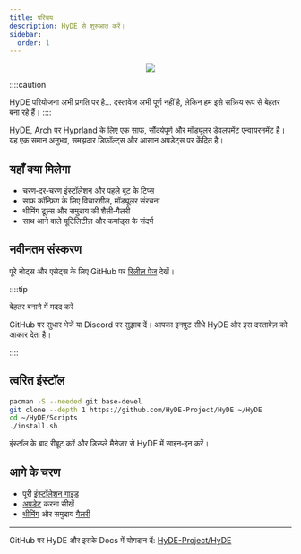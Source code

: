 ```yaml
---
title: परिचय
description: HyDE से शुरुआत करें।
sidebar:
  order: 1
---
```



<div align="center"><img src="https://raw.githubusercontent.com/prasanthrangan/hyprdots/main/Source/assets/hyde_banner.png" /><br /></div>

::::caution

HyDE परियोजना अभी प्रगति पर है...
दस्तावेज़ अभी पूर्ण नहीं है, लेकिन हम इसे सक्रिय रूप से बेहतर बना रहे हैं।
::::

HyDE, Arch पर Hyprland के लिए एक साफ, सौंदर्यपूर्ण और मॉड्यूलर
डेवलपमेंट एन्वायरनमेंट है। यह एक समान अनुभव, समझदार डिफ़ॉल्ट्स
और आसान अपडेट्स पर केंद्रित है।

## यहाँ क्या मिलेगा

- चरण‑दर‑चरण इंस्टॉलेशन और पहले बूट के टिप्स
- साफ कॉन्फ़िग के लिए विचारशील, मॉड्यूलर संरचना
- थीमिंग टूल्स और समुदाय की शैली‑गैलरी
- साथ आने वाले यूटिलिटीज़ और कमांड्स के संदर्भ

## नवीनतम संस्करण

<div className="latest-release">
  <LatestRelease
    repo="HyDE-Project/HyDE"
    versionLabel="संस्करण:"
    dateLabel="तिथि:"
  />
</div>

पूरे नोट्स और एसेट्स के लिए GitHub पर <a
  href="https://github.com/HyDE-Project/HyDE/releases"
  className="underline"
  target="_blank"
  rel="noopener noreferrer">रिलीज़ पेज</a> देखें।

::::tip

बेहतर बनाने में मदद करें

GitHub पर सुधार भेजें या Discord पर सुझाव दें।
आपका इनपुट सीधे HyDE और इस दस्तावेज़ को आकार देता है।

::::

## त्वरित इंस्टॉल

```sh
pacman -S --needed git base-devel
git clone --depth 1 https://github.com/HyDE-Project/HyDE ~/HyDE
cd ~/HyDE/Scripts
./install.sh
```

इंस्टॉल के बाद रीबूट करें और डिस्प्ले मैनेजर से HyDE में साइन‑इन करें।

## आगे के चरण

- पूरी [इंस्टॉलेशन गाइड](/hi/getting-started/installation)
- [अपडेट](/hi/getting-started/update) करना सीखें
- [थीमिंग](/hi/theming/making-themes) और समुदाय [गैलरी](/hi/theming/gallery)

---

GitHub पर HyDE और इसके Docs में योगदान दें:
[HyDE-Project/HyDE](https://github.com/HyDE-Project/HyDE)
